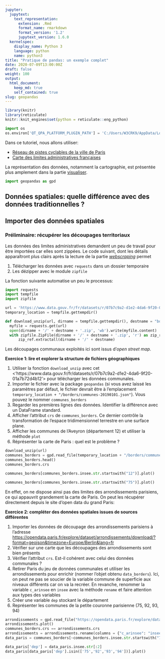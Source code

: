 ```yaml
---
jupyter:
  jupytext:
    text_representation:
      extension: .Rmd
      format_name: rmarkdown
      format_version: '1.2'
      jupytext_version: 1.6.0
  kernelspec:
    display_name: Python 3
    language: python
    name: python3
title: "Pratique de pandas: un exemple complet"
date: 2020-07-09T13:00:00Z
draft: false
weight: 100
output: 
  html_document:
    keep_md: true
    self_contained: true
slug: geopandas
---
```


```r
library(knitr)  
library(reticulate)  
knitr::knit_engines$set(python = reticulate::eng_python)
```

```python
import os
os.environ['QT_QPA_PLATFORM_PLUGIN_PATH'] = 'C:/Users/W3CRK9/AppData/Local/r-miniconda/envs/r-reticulate/Library/plugins/platforms'
```

Dans ce tutoriel, nous allons utiliser:

* [Réseau de pistes cyclables de la ville de Paris](https://opendata.paris.fr/explore/dataset/reseau-cyclable/table/?disjunctive.typologie_simple&disjunctive.bidirectionnel&disjunctive.statut&disjunctive.sens_velo&disjunctive.voie&disjunctive.arrdt&disjunctive.bois&disjunctive.position&disjunctive.circulation&disjunctive.piste&disjunctive.couloir_bus&disjunctive.type_continuite&disjunctive.reseau&basemap=jawg.streets&location=12,48.85943,2.3493)
* [Carte des limites administratives françaises]()

La représentation des données, notamment la cartographie, est présentée plus
amplement dans la partie [visualiser](visualiser). 

```python
import geopandas as gpd
```


## Données spatiales: quelle différence avec des données traditionnelles ?


## Importer des données spatiales

### Préliminaire: récupérer les découpages territoriaux

Les données des limites administratives demandent un peu de travail pour être
importées car elles sont zippées. Le code suivant, dont les 
détails apparaîtront plus clairs après la lecture de la partie
*[webscraping](webscraping)* permet

1. Télécharger les données avec `requests` dans un dossier temporaire
2. Les dézipper avec le module `zipfile`

La fonction suivante automatise un peu le processus:

```python
import requests
import tempfile
import zipfile

url = 'https://www.data.gouv.fr/fr/datasets/r/07b7c9a2-d1e2-4da6-9f20-01a7b72d4b12'
temporary_location = tempfile.gettempdir()

def download_unzip(url, dirname = tempfile.gettempdir(), destname = "borders"):
  myfile = requests.get(url)
  open(dirname + '/' + destname + '.zip', 'wb').write(myfile.content)
  with zipfile.ZipFile(dirname + '/' + destname + '.zip', 'r') as zip_ref:
      zip_ref.extractall(dirname + '/' + destname)
```

Les découpages communaux exploités ici sont issus d'*open street map*. 

**Exercice 1: lire et explorer la structure de fichiers géographiques**

1. Utiliser la fonction `download_unzip` avec cet <'https://www.data.gouv.fr/fr/datasets/r/07b7c9a2-d1e2-4da6-9f20-01a7b72d4b12'>
pour télécharger les données communales.
2. Importer le fichier avec la package `geopandas`
(si vous avez laissé les paramètres par défaut,
le fichier devrait
être à l'emplacement `temporary_location + "/borders/communes-20190101.json"`).
Vous pouvez le nommer `communes_borders`
3. Regarder les premières lignes des données. Identifier la différence avec
un DataFrame standard. 
4. Afficher l'attribut `crs` de `communes_borders`. Ce dernier contrôle la
transformation de l'espace tridimensionnel terrestre en une surface plane. 
5. Afficher les communes de l'Aveyron (département 12) et utiliser la méthode
`plot`
6. Réprésenter la carte de Paris : quel est le problème ?

```python
download_unzip(url)
communes_borders = gpd.read_file(temporary_location + "/borders/communes-20190101.json")
communes_borders.head()
communes_borders.crs
```


```python
communes_borders[communes_borders.insee.str.startswith("12")].plot()
```

```python
communes_borders[communes_borders.insee.str.startswith("75")].plot()
```

En effet, on ne dispose ainsi pas des limites des arrondissements parisiens, ce
qui appauvrit grandement la carte de Paris. On peut les récupérer directement 
depuis le site d'open data du grand Paris:


**Exercice 2: compléter des données spatiales issues de sources différentes**

1. Importer les données de découpage des arrondissements parisiens à l'adresse
<https://opendata.paris.fr/explore/dataset/arrondissements/download/?format=geojson&timezone=Europe/Berlin&lang=fr>
2. Vérifier sur une carte que les découpages des arrondissements sont bien présents
2. Vérifier l'attribut `crs`. Est-il cohérent avec celui des données communales ?
3. Retirer Paris du jeu de données communales et utiliser les arrondissements
pour enrichir (nommer l'objet obtenu `data_borders`). Ici, on peut ne pas se
soucier de la variable commune de superficie aux niveaux différents car on
va la recréer. En revanche, renommer la variable `c_arinsee` en `insee` avec
la méthode `rename` et faire attention aux types des variables
4. Créer une variable `dep` stockant le département
4. Représenter les communes de la petite couronne parisienne (75, 92, 93, 94)


```python
arrondissements = gpd.read_file("https://opendata.paris.fr/explore/dataset/arrondissements/download/?format=geojson&timezone=Europe/Berlin&lang=fr")
arrondissements.plot()
communes_borders.crs == arrondissements.crs
arrondissements = arrondissements.rename(columns = {"c_arinsee": "insee"})
data_paris = communes_borders[~communes_borders.insee.str.startswith("75")].append(arrondissements)
```

```python
data_paris['dep'] = data_paris.insee.str[:2]
data_paris[data_paris['dep'].isin(['75','92','93','94'])].plot()
```


